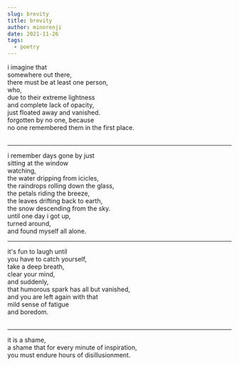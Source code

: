 ```yaml
---
slug: brevity
title: brevity
author: minorenji
date: 2021-11-26
tags:
  - poetry
---
```

i imagine that  
somewhere out there,  
there must be at least one person,  
who,  
due to their extreme lightness  
and complete lack of opacity,  
just floated away and vanished.  
forgotten by no one, because  
no one remembered them in the first place.  
<br/>

---
i remember days gone by just  
sitting at the window  
watching,  
the water dripping from icicles,  
the raindrops rolling down the glass,  
the petals riding the breeze,  
the leaves drifting back to earth,  
the snow descending from the sky.  
until one day i got up,  
turned around,  
and found myself all alone.
<br/>

---
it's fun to laugh until  
you have to catch yourself,  
take a deep breath,  
clear your mind,  
and suddenly,  
that humorous spark has all but vanished,  
and you are left again with that  
mild sense of fatigue  
and boredom.  
<br/>

---
it is a shame,  
a shame that for every minute of inspiration,  
you must endure hours of disillusionment.  